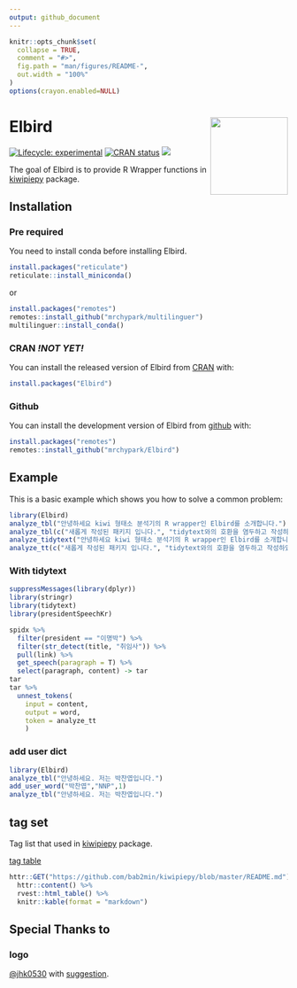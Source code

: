 ```yaml
---
output: github_document
---
```


<!-- README.md is generated from README.Rmd. Please edit that file -->

```r
knitr::opts_chunk$set(
  collapse = TRUE,
  comment = "#>",
  fig.path = "man/figures/README-",
  out.width = "100%"
)
options(crayon.enabled=NULL)
```

# Elbird <img src="man/figures/logo.png" align="right" height=140/>

<!-- badges: start -->
[![Lifecycle: experimental](https://img.shields.io/badge/lifecycle-experimental-orange.svg)](https://www.tidyverse.org/lifecycle/#experimental)
[![CRAN status](https://www.r-pkg.org/badges/version/Elbird)](https://CRAN.R-project.org/package=Elbird)
[![](https://cranlogs.r-pkg.org/badges/Elbird)](https://cran.r-project.org/package=Elbird)
<!-- badges: end -->

The goal of Elbird is to provide R Wrapper functions in [kiwipiepy](https://github.com/bab2min/kiwipiepy) package.

## Installation

### Pre required

You need to install conda before installing Elbird.

``` r
install.packages("reticulate")
reticulate::install_miniconda()
```

or 

``` r
install.packages("remotes")
remotes::install_github("mrchypark/multilinguer")
multilinguer::install_conda()
```


### CRAN *!NOT YET!*
You can install the released version of Elbird from [CRAN](https://CRAN.R-project.org) with:

```r
install.packages("Elbird")
```

### Github
You can install the development version of Elbird from [github](https://github.com/mrchypark/Elbird) with:

``` r
install.packages("remotes")
remotes::install_github("mrchypark/Elbird")
```

## Example

This is a basic example which shows you how to solve a common problem:

```r
library(Elbird)
analyze_tbl("안녕하세요 kiwi 형태소 분석기의 R wrapper인 Elbird를 소개합니다.")
analyze_tbl(c("새롭게 작성된 패키지 입니다.", "tidytext와의 호환을 염두하고 작성하였습니다."))
analyze_tidytext("안녕하세요 kiwi 형태소 분석기의 R wrapper인 Elbird를 소개합니다.")
analyze_tt(c("새롭게 작성된 패키지 입니다.", "tidytext와의 호환을 염두하고 작성하였습니다."))

```


### With tidytext

```r
suppressMessages(library(dplyr))
library(stringr)
library(tidytext)
library(presidentSpeechKr)

spidx %>% 
  filter(president == "이명박") %>% 
  filter(str_detect(title, "취임사")) %>% 
  pull(link) %>% 
  get_speech(paragraph = T) %>%
  select(paragraph, content) -> tar
tar
tar %>% 
  unnest_tokens(
    input = content,
    output = word,
    token = analyze_tt
    )
```

### add user dict

```r
library(Elbird)
analyze_tbl("안녕하세요. 저는 박찬엽입니다.")
add_user_word("박찬엽","NNP",1)
analyze_tbl("안녕하세요. 저는 박찬엽입니다.")
```


## tag set

Tag list that used in [kiwipiepy](https://github.com/bab2min/kiwipiepy) package.

[tag table](https://github.com/bab2min/kiwipiepy#%ED%92%88%EC%82%AC-%ED%83%9C%EA%B7%B8)

```r
httr::GET("https://github.com/bab2min/kiwipiepy/blob/master/README.md") %>% 
  httr::content() %>% 
  rvest::html_table() %>% 
  knitr::kable(format = "markdown")
```

## Special Thanks to

### logo

[@jhk0530](https://github.com/jhk0530) with [suggestion](https://github.com/mrchypark/Elbird/issues/6).
